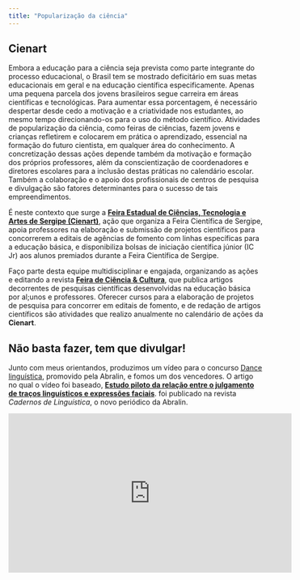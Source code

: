 ```yaml
---
title: "Popularização da ciência"
---
```


## **Cienart**

Embora a educação para a ciência seja prevista como parte integrante do processo educacional, o Brasil tem se mostrado deficitário em suas metas educacionais em geral e na educação científica especificamente.
Apenas uma pequena parcela dos jovens brasileiros segue carreira em áreas científicas e tecnológicas. Para aumentar essa porcentagem, é necessário despertar desde cedo a motivação e a criatividade nos estudantes, ao mesmo tempo direcionando-os para o uso do método científico. Atividades de popularização da ciência, como feiras de ciências, fazem jovens e crianças refletirem e colocarem em prática o aprendizado, essencial na formação do futuro cientista, em qualquer área do conhecimento. A concretização dessas ações depende também da motivação e formação dos próprios professores, além da conscientização de coordenadores e diretores escolares para a inclusão destas práticas no calendário escolar. Também a colaboração e o apoio dos profissionais de centros de pesquisa e divulgação são fatores determinantes para o sucesso de tais empreendimentos.

É neste contexto que surge a [**Feira Estadual de Ciências, Tecnologia e Artes de Sergipe (Cienart)**](http://www.cienart-se.com.br), ação que organiza a Feira Científica de Sergipe, apoia professores na elaboração e submissão de projetos científicos para concorrerem a editais de agências de fomento com linhas específicas para a educação básica, e disponibiliza bolsas de iniciação científica júnior (IC Jr) aos alunos premiados durante a Feira Científica de Sergipe. 

Faço parte desta equipe multidisciplinar e engajada, organizando as ações e editando a revista [**Feira de Ciência & Cultura**](https://issuu.com/cienart.sergipe/docs/revista_vol5n7_2018_web), que publica artigos decorrentes de pesquisas científicas desenvolvidas na educação básica por al;unos e professores. Oferecer cursos para a elaboração de projetos de pesquisa para concorrer em editais de fomento, e de redação de artigos científicos são atividades que realizo anualmente no calendário de ações da **Cienart**.

## **Não basta fazer, tem que divulgar!**

Junto com meus orientandos, produzimos um vídeo para o concurso [Dance linguística](https://www.youtube.com/watch?v=oVbQlRCl48o), promovido pela Abralin, e fomos um dos vencedores. O artigo no qual o vídeo foi baseado, [**Estudo piloto da relação entre o julgamento de traços linguísticos e expressões faciais**](https://cadernos.abralin.org/index.php/cadernos/article/view/15). foi publicado na revista *Cadernos de Linguística*, o novo periódico da Abralin.

<iframe width="560" height="315"
src="https://www.youtube.com/watch?v=oVbQlRCl48o" 
frameborder="0" 
allow="Dance linguistica"
allowfullscreen></iframe>





